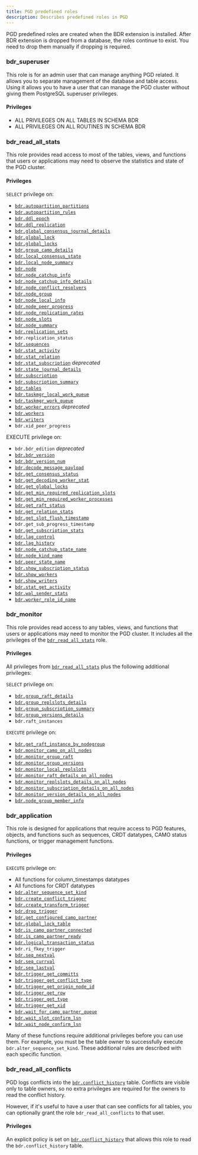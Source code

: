 ```yaml
---
title: PGD predefined roles
description: Describes predefined roles in PGD
---
```


PGD predefined roles are created when the BDR extension is installed. After BDR
extension is dropped from a database, the roles continue to exist. You need to
drop them manually if dropping is required. 

### bdr_superuser
 
This role is for an admin user that can manage anything PGD related. It allows you to separate management of the database and table access. Using it allows you to have a user that can manage the PGD cluster without giving them PostgreSQL superuser privileges.

#### Privileges

-   ALL PRIVILEGES ON ALL TABLES IN SCHEMA BDR
-   ALL PRIVILEGES ON ALL ROUTINES IN SCHEMA BDR


### bdr_read_all_stats

This role provides read access to most of the tables, views, and functions that users or applications may need to observe the statistics and state of the PGD cluster. 

#### Privileges

`SELECT` privilege on:

-   [`bdr.autopartition_partitions`](/pgd/latest/reference/tables-views-functions/catalogs-internal#bdrautopartition_partitions)
-   [`bdr.autopartition_rules`](/pgd/latest/reference/tables-views-functions/catalogs-internal#bdrautopartition_rules)
-   [`bdr.ddl_epoch`](/pgd/latest/reference/tables-views-functions/catalogs-internal#bdrddl_epoch)
-   [`bdr.ddl_replication`](/pgd/latest/reference/tables-views-functions/pgd-settings#bdrddl_replication)
-   [`bdr.global_consensus_journal_details`](/pgd/latest/reference/tables-views-functions/catalogs-visible#bdrglobal_consensus_journal_details)
-   [`bdr.global_lock`](/pgd/latest/reference/tables-views-functions/catalogs-visible#bdrglobal_lock)
-   [`bdr.global_locks`](/pgd/latest/reference/tables-views-functions/catalogs-visible#bdrglobal_locks)
-   [`bdr.group_camo_details`](/pgd/latest/reference/tables-views-functions/catalogs-visible#bdrgroup_camo_details)
-   [`bdr.local_consensus_state`](/pgd/latest/reference/tables-views-functions/catalogs-visible#bdrlocal_consensus_state)
-   [`bdr.local_node_summary`](/pgd/latest/reference/tables-views-functions/catalogs-visible#bdrlocal_node_summary)
-   [`bdr.node`](/pgd/latest/reference/tables-views-functions/catalogs-visible#bdrnode)
-   [`bdr.node_catchup_info`](/pgd/latest/reference/tables-views-functions/catalogs-visible#bdrnode_catchup_info)
-   [`bdr.node_catchup_info_details`](/pgd/latest/reference/tables-views-functions/catalogs-visible#bdrnode_catchup_info_details)
-   [`bdr.node_conflict_resolvers`](/pgd/latest/reference/tables-views-functions/catalogs-visible#bdrnode_conflict_resolvers)
-   [`bdr.node_group`](/pgd/latest/reference/tables-views-functions/catalogs-visible#bdrnode_group)
-   [`bdr.node_local_info`](/pgd/latest/reference/tables-views-functions/catalogs-visible#bdrnode_local_info)
-   [`bdr.node_peer_progress`](/pgd/latest/reference/tables-views-functions/catalogs-visible#bdrnode_peer_progress)
-   [`bdr.node_replication_rates`](/pgd/latest/reference/tables-views-functions/catalogs-visible#bdrnode_replication_rates)
-   [`bdr.node_slots`](/pgd/latest/reference/tables-views-functions/catalogs-visible#bdrnode_slots)
-   [`bdr.node_summary`](/pgd/latest/reference/tables-views-functions/catalogs-visible#bdrnode_summary)
-   [`bdr.replication_sets`](/pgd/latest/reference/tables-views-functions/catalogs-visible#bdrreplication_sets)
-   `bdr.replication_status`
-   [`bdr.sequences`](/pgd/latest/reference/tables-views-functions/catalogs-visible#bdrsequences)
-   [`bdr.stat_activity`](/pgd/latest/reference/tables-views-functions/catalogs-visible#bdrstat_activity)
-   [`bdr.stat_relation`](/pgd/latest/reference/tables-views-functions/catalogs-visible#bdrstat_relation)
-   [`bdr.stat_subscription`](/pgd/latest/reference/tables-views-functions/catalogs-visible#bdrstat_subscription) _deprecated_
-   [`bdr.state_journal_details`](/pgd/latest/reference/tables-views-functions/catalogs-visible#)
-   [`bdr.subscription`](/pgd/latest/reference/tables-views-functions/catalogs-visible#bdrsubscription)
-   [`bdr.subscription_summary`](/pgd/latest/reference/tables-views-functions/catalogs-visible#bdrsubscription_summary)
-   [`bdr.tables`](/pgd/latest/reference/tables-views-functions/catalogs-visible#bdrtables)
-   [`bdr.taskmgr_local_work_queue`](/pgd/latest/reference/tables-views-functions/catalogs-visible#bdrtaskmgr_local_work_queue)
-   [`bdr.taskmgr_work_queue`](/pgd/latest/reference/tables-views-functions/catalogs-visible#bdrtaskmgr_work_queue)
-   [`bdr.worker_errors`](/pgd/latest/reference/tables-views-functions/catalogs-visible#) _deprecated_
-   [`bdr.workers`](/pgd/latest/reference/tables-views-functions/catalogs-visible#bdrworkers)
-   [`bdr.writers`](/pgd/latest/reference/tables-views-functions/catalogs-visible#bdrwriters)
-    `bdr.xid_peer_progress`

EXECUTE privilege on:

-    `bdr.bdr_edition` _deprecated_
-   [`bdr.bdr_version`](/pgd/latest/reference/tables-views-functions/functions#bdrbdr_version)
-   [`bdr.bdr_version_num`](/pgd/latest/reference/tables-views-functions/functions#bdrbdr_version_num)
-   [`bdr.decode_message_payload`](/pgd/latest/reference/tables-views-functions/functions-internal#bdrdecode_message_payload)
-   [`bdr.get_consensus_status`](/pgd/latest/reference/tables-views-functions/functions#bdrget_consensus_status)
-   [`bdr.get_decoding_worker_stat`](/pgd/latest/reference/tables-views-functions/functions#bdrget_decoding_worker_stat)
-   [`bdr.get_global_locks`](/pgd/latest/reference/tables-views-functions/functions-internal#bdrget_global_locks)
-    [`bdr.get_min_required_replication_slots`](/pgd/latest/reference/tables-views-functions/functions-internal#bdrget_min_required_replication_slots)
-    [`bdr.get_min_required_worker_processes`](/pgd/latest/reference/tables-views-functions/functions-internal#bdrget_min_required_worker_processes)
-   [`bdr.get_raft_status`](/pgd/latest/reference/tables-views-functions/functions#bdrget_raft_status)
-   [`bdr.get_relation_stats`](/pgd/latest/reference/tables-views-functions/functions#bdrget_relation_stats)
-   [`bdr.get_slot_flush_timestamp`](/pgd/latest/reference/tables-views-functions/functions-internal#bdrget_slot_flush_timestamp)
-    `bdr.get_sub_progress_timestamp`
-   [`bdr.get_subscription_stats`](/pgd/latest/reference/tables-views-functions/functions#bdrget_subscription_stats)
-   [`bdr.lag_control`](/pgd/latest/reference/tables-views-functions/functions#bdrlag_control)
-    [`bdr.lag_history`](/pgd/latest/reference/tables-views-functions/functions-internal#bdrlag_history)
-   [`bdr.node_catchup_state_name`](/pgd/latest/reference/tables-views-functions/functions-internal#bdrnode_catchup_state_name)
-   [`bdr.node_kind_name`](/pgd/latest/reference/tables-views-functions/functions-internal#bdrnode_kind_name)
-   [`bdr.peer_state_name`](/pgd/latest/reference/tables-views-functions/functions-internal#bdrpeer_state_name)
-   [`bdr.show_subscription_status`](/pgd/latest/reference/tables-views-functions/functions-internal#bdrshow_subscription_status)
-   [`bdr.show_workers`](/pgd/latest/reference/tables-views-functions/functions-internal#bdrshow_workers)
-   [`bdr.show_writers`](/pgd/latest/reference/tables-views-functions/functions-internal#bdrshow_writers)
-    [`bdr.stat_get_activity`](/pgd/latest/reference/tables-views-functions/functions-internal#bdrstat_get_activity)
-   [`bdr.wal_sender_stats`](/pgd/latest/reference/tables-views-functions/functions#bdrwal_sender_stats)
-    [`bdr.worker_role_id_name`](/pgd/latest/reference/tables-views-functions/functions-internal#bdrworker_role_id_name)

### bdr_monitor

This role provides read access to any tables, views, and functions that users or applications may need to monitor the PGD cluster. It includes all the privileges of the [`bdr_read_all_stats`](#bdr_read_all_stats) role.

#### Privileges

All privileges from [`bdr_read_all_stats`](#bdr_read_all_stats) plus the following additional privileges:

`SELECT` privilege on:

-   [`bdr.group_raft_details`](/pgd/latest/reference/tables-views-functions/catalogs-visible#bdrgroup_raft_details)
-   [`bdr.group_replslots_details`](/pgd/latest/reference/tables-views-functions/catalogs-visible#bdrgroup_replslots_details)
-   [`bdr.group_subscription_summary`](/pgd/latest/reference/tables-views-functions/catalogs-visible#bdrgroup_subscription_summary)
-   [`bdr.group_versions_details`](/pgd/latest/reference/tables-views-functions/catalogs-visible#bdrgroup_versions_details)
-    `bdr.raft_instances`

`EXECUTE` privilege on:

-    [`bdr.get_raft_instance_by_nodegroup`](/pgd/latest/reference/tables-views-functions/functions-internal#bdrget_raft_instance_by_nodegroup)
-    [`bdr.monitor_camo_on_all_nodes`](/pgd/latest/reference/tables-views-functions/functions-internal#bdrmonitor_camo_on_all_nodes)
-   [`bdr.monitor_group_raft`](/pgd/latest/reference/tables-views-functions/functions#bdrmonitor_group_raft)
-   [`bdr.monitor_group_versions`](/pgd/latest/reference/tables-views-functions/functions#bdrmonitor_group_versions)
-   [`bdr.monitor_local_replslots`](/pgd/latest/reference/tables-views-functions/functions#bdrmonitor_local_replslots)
-    [`bdr.monitor_raft_details_on_all_nodes`](/pgd/latest/reference/tables-views-functions/functions-internal#bdrmonitor_raft_details_on_all_nodes)
-    [`bdr.monitor_replslots_details_on_all_nodes`](/pgd/latest/reference/tables-views-functions/functions-internal#bdrmonitor_replslots_details_on_all_nodes)
-    [`bdr.monitor_subscription_details_on_all_nodes`](/pgd/latest/reference/tables-views-functions/functions-internal#bdrmonitor_subscription_details_on_all_nodes)
-    [`bdr.monitor_version_details_on_all_nodes`](/pgd/latest/reference/tables-views-functions/functions-internal#bdrmonitor_version_details_on_all_nodes)
-    [`bdr.node_group_member_info`](/pgd/latest/reference/tables-views-functions/functions-internal#bdrnode_group_member_info)

### bdr_application

This role is designed for applications that require access to PGD features, objects, and functions such as sequences, CRDT datatypes, CAMO status functions, or trigger management functions.

#### Privileges

`EXECUTE` privilege on:

-   All functions for column_timestamps datatypes
-   All functions for CRDT datatypes
-   [`bdr.alter_sequence_set_kind`](/pgd/latest/reference/tables-views-functions/sequences#bdralter_sequence_set_kind)
-   [`bdr.create_conflict_trigger`](/pgd/latest/reference/tables-views-functions/streamtriggers/interfaces#bdrcreate_conflict_trigger)
-   [`bdr.create_transform_trigger`](/pgd/latest/reference/tables-views-functions/streamtriggers/interfaces#bdrcreate_transform_trigger)
-   [`bdr.drop_trigger`](/pgd/latest/reference/tables-views-functions/streamtriggers/interfaces#bdrdrop_trigger)
-   [`bdr.get_configured_camo_partner`](/pgd/latest/reference/tables-views-functions/functions#bdrget_configured_camo_partner)
-   [`bdr.global_lock_table`](/pgd/latest/reference/tables-views-functions/functions#bdrglobal_lock_table)
-   [`bdr.is_camo_partner_connected`](/pgd/latest/reference/tables-views-functions/functions#bdris_camo_partner_connected)
-   [`bdr.is_camo_partner_ready`](/pgd/latest/reference/tables-views-functions/functions#bdris_camo_partner_ready)
-   [`bdr.logical_transaction_status`](/pgd/latest/reference/tables-views-functions/functions#bdrlogical_transaction_status)
-   `bdr.ri_fkey_trigger`
-   [`bdr.seq_nextval`](/pgd/latest/reference/tables-views-functions/functions-internal#bdrseq_nextval)
-   [`bdr.seq_currval`](/pgd/latest/reference/tables-views-functions/functions-internal#bdrseq_currval)
-   [`bdr.seq_lastval`](/pgd/latest/reference/tables-views-functions/functions-internal#bdrseq_lastval)
-   [`bdr.trigger_get_committs`](/pgd/latest/reference/tables-views-functions/streamtriggers/rowfunctions#bdrtrigger_get_committs)
-   [`bdr.trigger_get_conflict_type`](/pgd/latest/reference/tables-views-functions/streamtriggers/rowfunctions#bdrtrigger_get_conflict_type)
-   [`bdr.trigger_get_origin_node_id`](/pgd/latest/reference/tables-views-functions/streamtriggers/rowfunctions#bdrtrigger_get_origin_node_id)
-   [`bdr.trigger_get_row`](/pgd/latest/reference/tables-views-functions/streamtriggers/rowfunctions#bdrtrigger_get_row)
-   [`bdr.trigger_get_type`](/pgd/latest/reference/tables-views-functions/streamtriggers/rowfunctions#bdrtrigger_get_type)
-   [`bdr.trigger_get_xid`](/pgd/latest/reference/tables-views-functions/streamtriggers/rowfunctions#bdrtrigger_get_xid)
-   [`bdr.wait_for_camo_partner_queue`](/pgd/latest/reference/tables-views-functions/functions#bdrwait_for_camo_partner_queue)
-   [`bdr.wait_slot_confirm_lsn`](/pgd/latest/reference/tables-views-functions/functions#bdrwait_slot_confirm_lsn)
-   [`bdr.wait_node_confirm_lsn`](/pgd/latest/reference/tables-views-functions/functions#bdrwait_node_confirm_lsn)

Many of these functions require additional privileges before you can use them.
For example, you must be the table owner to successfully execute
`bdr.alter_sequence_set_kind`. These additional rules are described with each
specific function.

### bdr_read_all_conflicts

PGD logs conflicts into the
[`bdr.conflict_history`](/pgd/latest/reference/tables-views-functions/catalogs-visible#bdrconflict_history)
table. Conflicts are visible only to table owners, so no extra privileges are
required for the owners to read the conflict history. 

However, if it's useful to have a user that can see conflicts for all tables,
you can optionally grant the role `bdr_read_all_conflicts` to that user.

#### Privileges

An explicit policy is set on [`bdr.conflict_history`](/pgd/latest/reference/tables-views-functions/catalogs-visible#bdrconflict_history) that allows this role to read the `bdr.conflict_history` table.
